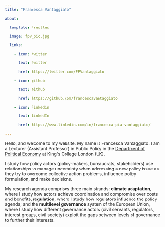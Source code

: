 ```yaml
---
title: "Francesca Vantaggiato"

about:

  template: trestles

  image: fpv_pic.jpg

  links:

    - icon: twitter

      text: twitter

      href: https://twitter.com/FPVantaggiato

    - icon: github

      text: Github

      href: https://github.com/francescavantaggiato

    - icon: linkedin

      text: LinkedIn

      href: https://www.linkedin.com/in/francesca-pia-vantaggiato/
      
---
```



Hello, and welcome to my website. My name is Francesca Vantaggiato. I am a Lecturer (Assistant Professor) in Public Policy in the [Department of Political Economy](https://www.kcl.ac.uk/people/francesca-pia-vantaggiato) at King\'s College London (UK).

I study how policy actors (policy-makers, bureaucrats, stakeholders) use relationships to manage uncertainty when addressing a new policy issue as they try to overcome collective action problems, influence policy formulation, and make decisions.

My research agenda comprises three main strands: **climate adaptation**, where I study how actors achieve coordination and compromise over costs and benefits; **regulation**, where I study how regulators influence the policy agenda; and the **multilevel governance** system of the European Union, where I study how different governance actors (civil servants, regulators, interest groups, civil society) exploit the gaps between levels of governance to further their interests.
